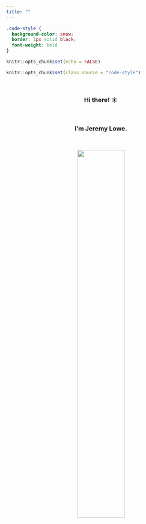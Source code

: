 ---
title: ""
---

```{css, echo=FALSE}
.code-style {
  background-color: snow;
  border: 1px solid black;
  font-weight: bold
}
```


```{r setup, include=FALSE}
knitr::opts_chunk$set(echo = FALSE)

knitr::opts_chunk$set(class.source = "code-style")


```


  &nbsp;
  &nbsp;
  &nbsp;


<center>

### Hi there! ☀️

  &nbsp;

### I'm Jeremy Lowe.


  &nbsp;


![](C:/Users/jerem/Documents/jlowe-site/jlowe-git.github.io/files/IMG_7585.jpg){width=50%}


</center>
  &nbsp;
  
  &nbsp;
  
  &nbsp;
  
  &nbsp;
  
  &nbsp;


